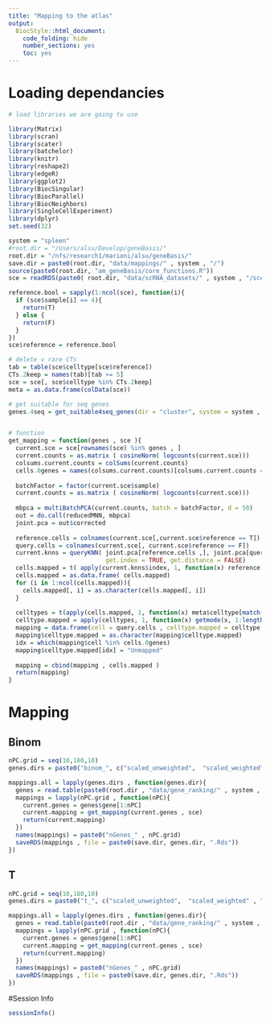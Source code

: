```yaml
---
title: "Mapping to the atlas"
output:
  BiocStyle::html_document:
    code_folding: hide
    number_sections: yes
    toc: yes  
---
```

# Loading dependancies


```r
# load libraries we are going to use

library(Matrix)
library(scran)
library(scater)
library(batchelor)
library(knitr)
library(reshape2)
library(edgeR)
library(ggplot2)
library(BiocSingular)
library(BiocParallel)
library(BiocNeighbors)
library(SingleCellExperiment)
library(dplyr)
set.seed(32)

system = "spleen"
#root.dir = "/Users/alsu/Develop/geneBasis/"
root.dir = "/nfs/research1/marioni/alsu/geneBasis/"
save.dir = paste0(root.dir, "data/mappings/" , system , "/")
source(paste0(root.dir, "am_geneBasis/core_functions.R"))
sce = readRDS(paste0( root.dir, "data/scRNA_datasets/" , system , "/sce_", system , ".Rds"))

reference.bool = sapply(1:ncol(sce), function(i){
  if (sce$sample[i] == 4){
    return(T)
  } else {
    return(F)
  }
})
sce$reference = reference.bool

# delete v rare CTs
tab = table(sce$celltype[sce$reference])
CTs.2keep = names(tab)[tab >= 5]
sce = sce[, sce$celltype %in% CTs.2keep] 
meta = as.data.frame(colData(sce))

# get suitable for seq genes
genes.4seq = get_suitable4seq_genes(dir = "cluster", system = system , mean.thresh = 7, max.thresh = 350)


# function
get_mapping = function(genes , sce ){
  current.sce = sce[rownames(sce) %in% genes , ]
  current.counts = as.matrix ( cosineNorm( logcounts(current.sce)))
  colsums.current.counts = colSums(current.counts)
  cells.0genes = names(colsums.current.counts)[colsums.current.counts == 0]
  
  batchFactor = factor(current.sce$sample)
  current.counts = as.matrix ( cosineNorm( logcounts(current.sce)))
  
  mbpca = multiBatchPCA(current.counts, batch = batchFactor, d = 50)
  out = do.call(reducedMNN, mbpca)
  joint.pca = out$corrected
  
  reference.cells = colnames(current.sce[,current.sce$reference == T])
  query.cells = colnames(current.sce[, current.sce$reference == F])
  current.knns = queryKNN( joint.pca[reference.cells ,], joint.pca[query.cells ,], k = 10,
                           get.index = TRUE, get.distance = FALSE)
  cells.mapped = t( apply(current.knns$index, 1, function(x) reference.cells[x]) )
  cells.mapped = as.data.frame( cells.mapped) 
  for (i in 1:ncol(cells.mapped)){
    cells.mapped[, i] = as.character(cells.mapped[, i])
  }
  
  celltypes = t(apply(cells.mapped, 1, function(x) meta$celltype[match(x, meta$cell)]))
  celltype.mapped = apply(celltypes, 1, function(x) getmode(x, 1:length(x)))
  mapping = data.frame(cell = query.cells , celltype.mapped = celltype.mapped , n.genes = length(genes))
  mapping$celltype.mapped = as.character(mapping$celltype.mapped)
  idx = which(mapping$cell %in% cells.0genes)
  mapping$celltype.mapped[idx] = "Unmapped" 
  
  mapping = cbind(mapping , cells.mapped )
  return(mapping)
}


```

# Mapping

## Binom

```r


nPC.grid = seq(10,180,10) 
genes.dirs = paste0("binom_", c("scaled_unweighted",  "scaled_weighted" , "unscaled_unweighted",  "unscaled_weighted"))

mappings.all = lapply(genes.dirs , function(genes.dir){
  genes = read.table(paste0(root.dir , "data/gene_ranking/" , system , "/" , genes.dir, ".tab"), header = T , sep = "\t")
  mappings = lapply(nPC.grid , function(nPC){
    current.genes = genes$gene[1:nPC]
    current.mapping = get_mapping(current.genes , sce)
    return(current.mapping)
  })
  names(mappings) = paste0("nGenes_" , nPC.grid)
  saveRDS(mappings , file = paste0(save.dir, genes.dir, ".Rds"))
})


```

## T

```r


nPC.grid = seq(10,180,10) 
genes.dirs = paste0("t_", c("scaled_unweighted",  "scaled_weighted" , "unscaled_unweighted",  "unscaled_weighted"))

mappings.all = lapply(genes.dirs , function(genes.dir){
  genes = read.table(paste0(root.dir , "data/gene_ranking/" , system , "/" , genes.dir, ".tab"), header = T , sep = "\t")
  mappings = lapply(nPC.grid , function(nPC){
    current.genes = genes$gene[1:nPC]
    current.mapping = get_mapping(current.genes , sce)
    return(current.mapping)
  })
  names(mappings) = paste0("nGenes_" , nPC.grid)
  saveRDS(mappings , file = paste0(save.dir, genes.dir, ".Rds"))
})


```

#Session Info

```r
sessionInfo()
```
